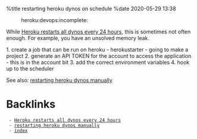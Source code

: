 %title restarting heroku dynos on schedule
%date 2020-05-29 13:38

:heroku:devops:incomplete:

While [[74|Heroku restarts all dynos every 24 hours]], this is sometimes not 
often enough. For example, you have an unsolved memory leak.

1. create a job that can be run on heroku - herokustarter - going to make a project
2. generate an API TOKEN for the account to access the application - this is in the account bit
3. add the correct environment variables
4. hook up to the scheduler

See also: [[77|restarting heroku dynos manually]]

= Backlinks =
  - [[74|Heroku restarts all dynos every 24 hours]]
  - [[77|restarting heroku dynos manually]]
  - [[index|index]]
